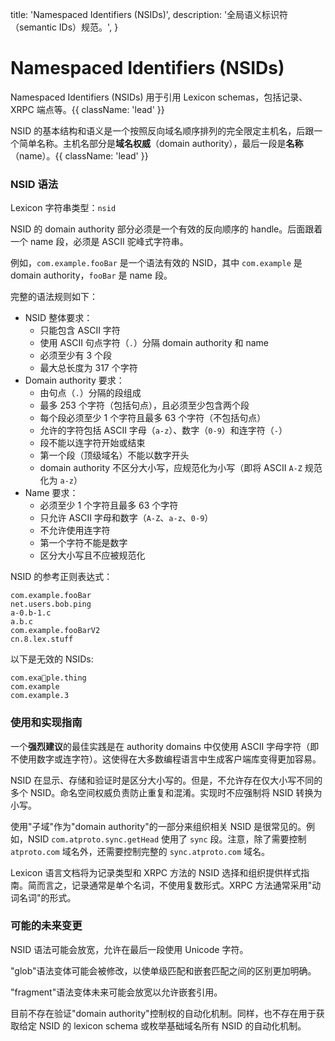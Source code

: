   title: 'Namespaced Identifiers (NSIDs)',
  description:
    '全局语义标识符（semantic IDs）规范。',
}

# Namespaced Identifiers (NSIDs)

Namespaced Identifiers (NSIDs) 用于引用 Lexicon schemas，包括记录、XRPC 端点等。{{ className: 'lead' }}

NSID 的基本结构和语义是一个按照反向域名顺序排列的完全限定主机名，后跟一个简单名称。主机名部分是**域名权威**（domain authority），最后一段是**名称**（name）。{{ className: 'lead' }}


### NSID 语法

Lexicon 字符串类型：`nsid`

NSID 的 domain authority 部分必须是一个有效的反向顺序的 handle。后面跟着一个 name 段，必须是 ASCII 驼峰式字符串。

例如，`com.example.fooBar` 是一个语法有效的 NSID，其中 `com.example` 是 domain authority，`fooBar` 是 name 段。

完整的语法规则如下：

- NSID 整体要求：
  - 只能包含 ASCII 字符
  - 使用 ASCII 句点字符（`.`）分隔 domain authority 和 name
  - 必须至少有 3 个段
  - 最大总长度为 317 个字符
- Domain authority 要求：
  - 由句点（`.`）分隔的段组成
  - 最多 253 个字符（包括句点），且必须至少包含两个段
  - 每个段必须至少 1 个字符且最多 63 个字符（不包括句点）
  - 允许的字符包括 ASCII 字母（`a-z`）、数字（`0-9`）和连字符（`-`）
  - 段不能以连字符开始或结束
  - 第一个段（顶级域名）不能以数字开头
  - domain authority 不区分大小写，应规范化为小写（即将 ASCII `A-Z` 规范化为 `a-z`）
- Name 要求：
  - 必须至少 1 个字符且最多 63 个字符
  - 只允许 ASCII 字母和数字（`A-Z`、`a-z`、`0-9`）
  - 不允许使用连字符
  - 第一个字符不能是数字
  - 区分大小写且不应被规范化

NSID 的参考正则表达式：


```
com.example.fooBar
net.users.bob.ping
a-0.b-1.c
a.b.c
com.example.fooBarV2
cn.8.lex.stuff
```

以下是无效的 NSIDs:

```
com.exa💩ple.thing
com.example
com.example.3
```


### 使用和实现指南

一个**强烈建议**的最佳实践是在 authority domains 中仅使用 ASCII 字母字符（即不使用数字或连字符）。这使得在大多数编程语言中生成客户端库变得更加容易。

NSID 在显示、存储和验证时是区分大小写的。但是，不允许存在仅大小写不同的多个 NSID。命名空间权威负责防止重复和混淆。实现时不应强制将 NSID 转换为小写。

使用"子域"作为"domain authority"的一部分来组织相关 NSID 是很常见的。例如，NSID `com.atproto.sync.getHead` 使用了 `sync` 段。注意，除了需要控制 `atproto.com` 域名外，还需要控制完整的 `sync.atproto.com` 域名。

Lexicon 语言文档将为记录类型和 XRPC 方法的 NSID 选择和组织提供样式指南。简而言之，记录通常是单个名词，不使用复数形式。XRPC 方法通常采用"动词名词"的形式。


### 可能的未来变更

NSID 语法可能会放宽，允许在最后一段使用 Unicode 字符。

"glob"语法变体可能会被修改，以使单级匹配和嵌套匹配之间的区别更加明确。

"fragment"语法变体未来可能会放宽以允许嵌套引用。

目前不存在验证"domain authority"控制权的自动化机制。同样，也不存在用于获取给定 NSID 的 lexicon schema 或枚举基础域名所有 NSID 的自动化机制。

